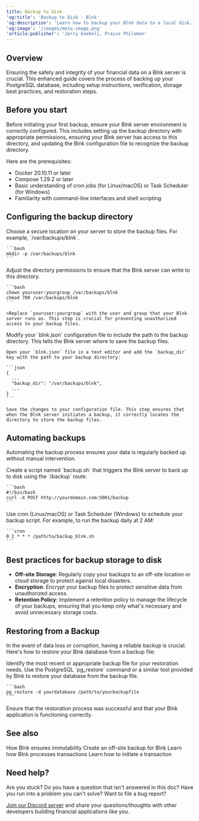 ```yaml
---
title: Backup to Disk
'og:title': 'Backup to Disk - Blnk'
'og:description': 'Learn how to backup your Blnk data to a local disk.'
'og:image': '/images/meta-image.png'
'article:publisher': 'Jerry Enebeli, Praise Philemon'
---
```

## Overview

Ensuring the safety and integrity of your financial data on a Blnk server is crucial. This enhanced guide covers the process of backing up your PostgreSQL database, including setup instructions, verification, storage best practices, and restoration steps.

## Before you start

Before initiating your first backup, ensure your Blnk server environment is correctly configured. This includes setting up the backup directory with appropriate permissions, ensuring your Blnk server has access to this directory, and updating the Blnk configuration file to recognize the backup directory.

Here are the prerequisites:

- Docker 20.10.11 or later
- Compose 1.29.2 or later
- Basic understanding of cron jobs (for Linux/macOS) or Task Scheduler (for Windows)
- Familiarity with command-line interfaces and shell scripting

## Configuring the backup directory

<Steps>
  <Step title="Create a backup directory">
    Choose a secure location on your server to store the backup files. For example, `/var/backups/blnk`.

    ```bash
    mkdir -p /var/backups/blnk
    ```
  </Step>
  <Step title="Set permissions">
    Adjust the directory permissions to ensure that the Blnk server can write to this directory.

    ```bash
    chown youruser:yourgroup /var/backups/blnk
    chmod 700 /var/backups/blnk
    ```

    >Replace `youruser:yourgroup` with the user and group that your Blnk server runs as. This step is crucial for preventing unauthorized access to your backup files.
  </Step>
  <Step title="Update the Blnk configuration file">
    Modify your `blnk.json` configuration file to include the path to the backup directory. This tells the Blnk server where to save the backup files.

    Open your `blnk.json` file in a text editor and add the `backup_dir` key with the path to your backup directory:

    ```json
    {
      ...
      "backup_dir": "/var/backups/blnk",
      ...
    }
    ```

    Save the changes to your configuration file. This step ensures that when the Blnk server initiates a backup, it correctly locates the directory to store the backup files.
  </Step>
</Steps>

## Automating backups

Automating the backup process ensures your data is regularly backed up without manual intervention.

<Steps>
  <Step title="Create a backup script">
    Create a script named `backup.sh` that triggers the Blnk server to back up to disk using the `/backup` route.

    ```bash
    #!/bin/bash
    curl -X POST http://yourdomain.com:5001/backup
    ```
  </Step>
  <Step title="Schedule the backup with Cron">
    Use cron (Linux/macOS) or Task Scheduler (Windows) to schedule your backup script. For example, to run the backup daily at 2 AM:

    ```cron
    0 2 * * * /path/to/backup_blnk.sh
    ```
  </Step>
</Steps>

## Best practices for backup storage to disk

- **Off-site Storage**: Regularly copy your backups to an off-site location or cloud storage to protect against local disasters.
- **Encryption**: Encrypt your backup files to protect sensitive data from unauthorized access.
- **Retention Policy**: Implement a retention policy to manage the lifecycle of your backups, ensuring that you keep only what's necessary and avoid unnecessary storage costs.

## Restoring from a Backup

In the event of data loss or corruption, having a reliable backup is crucial. Here's how to restore your Blnk database from a backup file:

<Steps>
  <Step title="Locate your backup file">
    Identify the most recent or appropriate backup file for your restoration needs.
  </Step>
  <Step title="Restore the database">
    Use the PostgreSQL `pg_restore` command or a similar tool provided by Blnk to restore your database from the backup file.

    ```bash
    pg_restore -d yourdatabase /path/to/yourbackupfile
    ```
  </Step>
  <Step title="Verify the restoration">
    Ensure that the restoration process was successful and that your Blnk application is functioning correctly.
  </Step>
</Steps>

## See also

<CardGroup>
  <Card title="Transaction hashing" icon="book-open-cover" href="hash">
	  How Blnk ensures immutability
  </Card>
	<Card title="Backup to Amazon S3" icon="book-open-cover" href="backup-s3">
    Create an off-site backup for Blnk
  </Card>
  <Card title="Handling concurrency" icon="book-open-cover" href="/ledger/guide/queuing-transactions">
	  Learn how Blnk processes transactions
  </Card>
  <Card title="Post a transactions" icon="book-open-cover" href="/ledger/tutorial/record-a-transaction">
	  Learn how to initiate a transaction
  </Card>
</CardGroup>

## Need help?

Are you stuck? Do you have a question that isn't answered in this doc? Have you run into a problem you can't solve? Want to file a bug report?

[Join our Discord server](https://discord.gg/7WNv94zPpx) and share your questions/thoughts with other developers building financial applications like you.